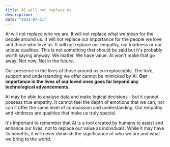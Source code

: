 ```yaml
---
title: AI will not replace us
description: 
date: "2023-07-21"
---
```


AI will not replace who we are. It will not replace what we mean for the people around us. It will not replace our importance for the people we love and those who love us. It will not replace our empathy, our kindness or our unique qualities. This is not something that should be said but it's probably worth saying anyway. We matter. We have value. AI won't make that go away. Not now. Not in the future.

Our presence in the lives of those around us is irreplaceable. The love, support and understanding we offer cannot be mimicked by AI. **Our importance in the lives of our loved ones goes far beyond any technological advancements.**

AI may be able to analyse data and make logical decisions - but it cannot possess true empathy. It cannot feel the depth of emotions that we can, nor can it offer the same level of compassion and understanding. Our empathy and kindness are qualities that make us truly special.

It's important to remember that AI is a tool created by humans to assist and enhance our lives, not to replace our value as individuals. While it may have its benefits, it will never diminish the significance of who we are and what we bring to the world.